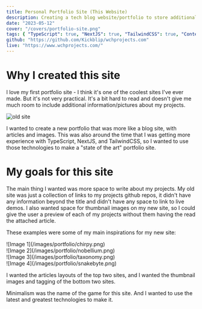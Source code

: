 ```yaml
---
title: Personal Portfolio Site (This Website)
description: Creating a tech blog website/portfolio to store additional information about my projects.
date: "2023-05-12"
cover: "/covers/portfolio-site.png"
tags: { "TypeScript": true, "NextJS": true, "TailwindCSS": true, "ContentLayer": true }
github: "https://github.com/Kickblip/wchprojects.com"
live: "https://www.wchprojects.com/"
---
```


# Why I created this site

I love my first portfolio site - I think it's one of the coolest sites I've ever made. But it's not very practical. It's a bit hard to read and doesn't give me much room to include additional information/pictures about my projects.

![old site](/images/portfolio/old-site.gif)

I wanted to create a new portfolio that was more like a blog site, with articles and images. This was also around the time that I was getting more experience with TypeScript, NextJS, and TailwindCSS, so I wanted to use those technologies to make a "state of the art" portfolio site.

# My goals for this site

The main thing I wanted was more space to write about my projects. My old site was just a collection of links to my projects github repos, it didn't have any information beyond the title and didn't have any space to link to live demos.
I also wanted space for thumbnail images on my new site, so I could give the user a preview of each of my projects without them having the read the attached article.

These examples were some of my main inspirations for my new site:

<div class="grid grid-cols-2 gap-2">
    <div className="h-48">![Image 1](/images/portfolio/chirpy.png)</div>
    <div className="h-48">![Image 2](/images/portfolio/nobellium.png)</div>
    <div className="h-48">![Image 3](/images/portfolio/taxonomy.png)</div>
    <div className="h-48">![Image 4](/images/portfolio/snakebyte.png)</div>
</div>

I wanted the articles layouts of the top two sites, and I wanted the thumbnail images and tagging of the bottom two sites.

Minimalism was the name of the game for this site. And I wanted to use the latest and greatest technologies to make it.
